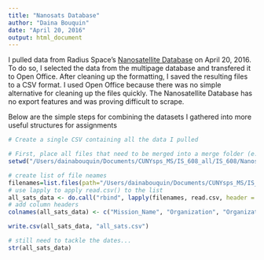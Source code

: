 ```yaml
---
title: "Nanosats Database"
author: "Daina Bouquin"
date: "April 20, 2016"
output: html_document
---
```


I pulled data from Radius Space's [Nanosatellite Database](www.nanosats.eu) on April 20, 2016. To do so, I selected the data from the multipage database and transfered it to Open Office. After cleaning up the formatting, I saved the resulting files to a CSV format. I used Open Office because there was no simple alternative for cleaning up the files quickly. The Nanosatellite Database has no export features and was proving difficult to scrape.
   
Below are the simple steps for combining the datasets I gathered into more useful structures for assignments
   
```r
# Create a single CSV containing all the data I pulled

# First, place all files that need to be merged into a merge folder (e.g. "mergeme") and set the working directory to that folder
setwd("/Users/dainabouquin/Documents/CUNYsps_MS/IS_608_all/IS_608/NanosatDB_munging/mergeme")

# create list of file neames
filenames=list.files(path="/Users/dainabouquin/Documents/CUNYsps_MS/IS_608_all/IS_608/NanosatDB_munging/mergeme", full.names=TRUE)
# use lapply to apply read.csv() to the list
all_sats_data <- do.call("rbind", lapply(filenames, read.csv, header = FALSE))
# add column headers
colnames(all_sats_data) <- c("Mission_Name", "Organization", "Organization_Type", "Nation", "Sat_Type", "Launch_Year", "Rocket", "Orbit", "Mission_Type")

write.csv(all_sats_data, "all_sats.csv")

# still need to tackle the dates...
str(all_sats_data)
```